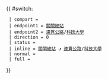 {{ #switch: {{{format|}}}
  | compart = {{TCM/short}}
  | endpoint1 = [[關閘總站]]
  | endpoint2 = [[路氹連貫公路|連貫公路]]/[[澳門科技大學|科技大學]]
  | direction = 0
  | status =
  | inline = [[關閘總站]] ↺ [[路氹連貫公路|連貫公路]]/[[澳門科技大學|科技大學]]
  | normal =
  | full =
}}